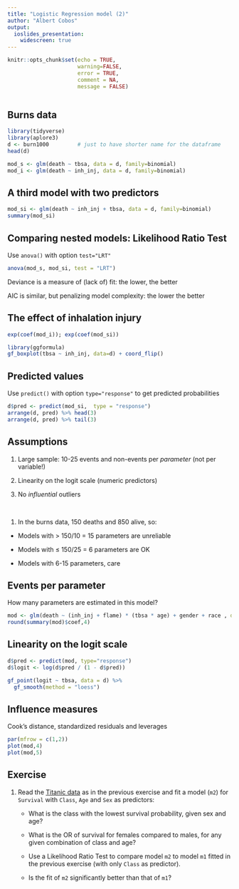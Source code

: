 ```yaml
---
title: "Logistic Regression model (2)"
author: "Albert Cobos"
output: 
  ioslides_presentation:
    widescreen: true
---
```


```r
knitr::opts_chunk$set(echo = TRUE, 
                      warning=FALSE, 
                      error = TRUE,
                      comment = NA,
                      message = FALSE)



```

## Burns data

```r
library(tidyverse)
library(aplore3)
d <- burn1000         # just to have shorter name for the dataframe
head(d)

mod_s <- glm(death ~ tbsa, data = d, family=binomial)
mod_i <- glm(death ~ inh_inj, data = d, family=binomial)  
```


## A third model with two predictors {.smaller}

```r
mod_si <- glm(death ~ inh_inj + tbsa, data = d, family=binomial)   
summary(mod_si)
```

## Comparing nested models: Likelihood Ratio Test

Use `anova()` with option `test="LRT"` 

```r
anova(mod_s, mod_si, test = "LRT")
```

Deviance is a measure of (lack of) fit: the lower, the better

AIC is similar, but penalizing model complexity: the lower the better

## The effect of inhalation injury {.smaller}

```r
exp(coef(mod_i)); exp(coef(mod_si))

library(ggformula)
gf_boxplot(tbsa ~ inh_inj, data=d) + coord_flip()
```

## Predicted values

Use `predict()` with option `type="response"` to get predicted probabilities

```r
d$pred <- predict(mod_si,  type = "response")
arrange(d, pred) %>% head(3)    
arrange(d, pred) %>% tail(3)   
```

## Assumptions 

1. Large sample: 10-25 events and non-events per *parameter* (not per variable!) 

2. Linearity on the logit scale (numeric predictors)

3. No *influential* outliers

</br>

(1) In the burns data, 150 deaths and 850 alive, so:

- Models with > 150/10 = 15 parameters are unreliable

- Models with $\le$ 150/25 = 6 parameters are OK

- Models with 6-15 parameters, care

## Events per parameter {.smaller}

How many parameters are estimated in this model?

```r
mod <- glm(death ~ (inh_inj + flame) * (tbsa * age) + gender + race , data=d, family = binomial)
round(summary(mod)$coef,4)
```

## Linearity on the logit scale

```r
d$pred <- predict(mod, type="response")
d$logit <- log(d$pred / (1 - d$pred))

gf_point(logit ~ tbsa, data = d) %>%
  gf_smooth(method = "loess") 

```

## Influence measures 

Cook's distance, standardized residuals and leverages

```r
par(mfrow = c(1,2))
plot(mod,4)
plot(mod,5)
```


## Exercise

1. Read the [Titanic data](https://raw.githubusercontent.com/acobos/Datasets/master/Mysterious_event.txt) as in the previous exercise and fit a model (`m2`) for `Survival` with `Class`, `Age` and `Sex` as predictors:

    + What is the class with the lowest survival probability, given sex and age?  

    + What is the OR of survival for females compared to males, for any given combination of class and age?  

    + Use a Likelihood Ratio Test to compare model `m2` to model `m1` fitted in the previous exercise (with only `Class` as predictor).
    
    + Is the fit of `m2` significantly better than that of `m1`? 